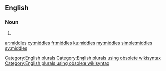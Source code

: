 ==English==

===Noun===
{{head|en}}

# {{plural of|middle}}

[[Category:English plurals]][[Category:English plurals using obsolete wikisyntax]][[Category:English plurals using obsolete wikisyntax]]

[[ar:middles]]
[[cy:middles]]
[[fr:middles]]
[[ku:middles]]
[[my:middles]]
[[simple:middles]]
[[sv:middles]]